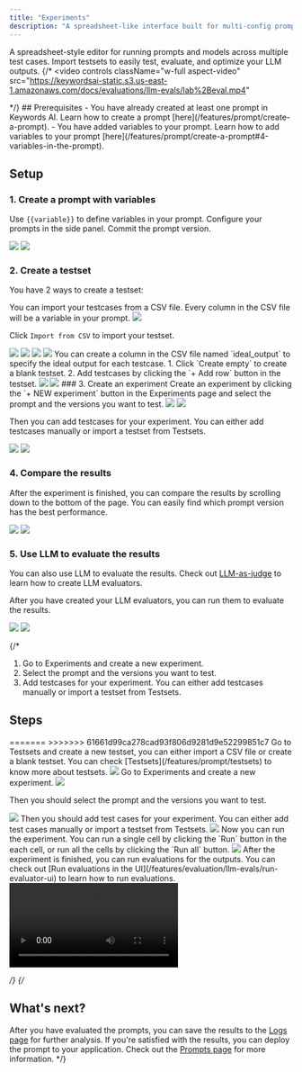 ```yaml
---
title: "Experiments"
description: "A spreadsheet-like interface built for multi-config prompt testing"
---
```


A spreadsheet-style editor for running prompts and models across multiple test cases. Import testsets to easily test, evaluate, and optimize your LLM outputs.
{/* <Frame>
<video
  controls
  className="w-full aspect-video"
  src="https://keywordsai-static.s3.us-east-1.amazonaws.com/docs/evaluations/llm-evals/lab%2Beval.mp4"
></video>
</Frame> */}
## Prerequisites
- You have already created at least one prompt in Keywords AI. Learn how to create a prompt [here](/features/prompt/create-a-prompt).
- You have added variables to your prompt. Learn how to add variables to your prompt [here](/features/prompt/create-a-prompt#4-variables-in-the-prompt).

## Setup

### 1. Create a prompt with variables

Use `{{variable}}` to define variables in your prompt. Configure your prompts in the side panel. Commit the prompt version.

<Frame>
<img src="https://keywordsai-static.s3.us-east-1.amazonaws.com/docs/evaluations/experiments/experiments-prompt-light.jpg" className="block dark:hidden" />
<img src="https://keywordsai-static.s3.us-east-1.amazonaws.com/docs/evaluations/experiments/experiments-prompt-dark.jpg" className="hidden dark:block" />
</Frame>

### 2. Create a testset
You have 2 ways to create a testset:

<AccordionGroup>
<Accordion title="Import a CSV file">
You can import your testcases from a CSV file. Every column in the CSV file will be a variable in your prompt.
<Frame>
<img src="https://keywordsai-static.s3.us-east-1.amazonaws.com/docs/evaluations/experiments/experiments-csv.jpg" />
</Frame>

Click `Import from CSV` to import your testset.
<Frame>
<img src="https://keywordsai-static.s3.us-east-1.amazonaws.com/docs/evaluations/experiments/experiments-testsets-light.jpg" className="block dark:hidden" />
<img src="https://keywordsai-static.s3.us-east-1.amazonaws.com/docs/evaluations/experiments/experiments-testsets-dark.jpg" className="hidden dark:block" />
</Frame>

<Frame>
<img src="https://keywordsai-static.s3.us-east-1.amazonaws.com/docs/evaluations/experiments/experiments-testsets-details-light.jpg" className="block dark:hidden" />
<img src="https://keywordsai-static.s3.us-east-1.amazonaws.com/docs/evaluations/experiments/experiments-testsets-details-dark.jpg" className="hidden dark:block" />
</Frame>

<Note>
You can create a column in the CSV file named `ideal_output` to specify the ideal output for each testcase.
</Note>
</Accordion>
<Accordion title="Create a blank testset">
1. Click `Create empty` to create a blank testset.
2. Add testcases by clicking the `+ Add row` button in the testset.
<Frame>
<img src="https://keywordsai-static.s3.us-east-1.amazonaws.com/docs/evaluations/experiments/experiments-testsets-light.jpg" className="block dark:hidden" />
<img src="https://keywordsai-static.s3.us-east-1.amazonaws.com/docs/evaluations/experiments/experiments-testsets-dark.jpg" className="hidden dark:block" />
</Frame>
</Accordion>
</AccordionGroup>
### 3. Create an experiment
Create an experiment by clicking the `+ NEW experiment` button in the Experiments page and select the prompt and the versions you want to test.
<Frame>
<img src="https://keywordsai-static.s3.us-east-1.amazonaws.com/docs/evaluations/experiments/experiments-create-light.jpg" className="block dark:hidden" />
<img src="https://keywordsai-static.s3.us-east-1.amazonaws.com/docs/evaluations/experiments/experiments-create-dark.jpg" className="hidden dark:block" />
</Frame>

Then you can add testcases for your experiment. You can either add testcases manually or import a testset from Testsets.
<Frame>
<img src="https://keywordsai-static.s3.us-east-1.amazonaws.com/docs/evaluations/experiments/experiments-import-testset-light.jpg" className="block dark:hidden" />
<img src="https://keywordsai-static.s3.us-east-1.amazonaws.com/docs/evaluations/experiments/experiments-import-testset-dark.jpg" className="hidden dark:block" />
</Frame>

### 4. Compare the results
After the experiment is finished, you can compare the results by scrolling down to the bottom of the page. You can easily find which prompt version has the best performance.
<Frame>
<img src="https://keywordsai-static.s3.us-east-1.amazonaws.com/docs/evaluations/experiments/experiments-runs-results-light.jpg" className="block dark:hidden" />
<img src="https://keywordsai-static.s3.us-east-1.amazonaws.com/docs/evaluations/experiments/experiments-runs-results-dark.jpg" className="hidden dark:block" />
</Frame>

### 5. Use LLM to evaluate the results
You can also use LLM to evaluate the results. Check out [LLM-as-judge](/features/evaluation/llm-evals/llm-evaluator) to learn how to create LLM evaluators.

After you have created your LLM evaluators, you can run them to evaluate the results.

<Frame>
<img src="https://keywordsai-static.s3.us-east-1.amazonaws.com/docs/evaluations/experiments/experiments-evals-light.jpg" className="block dark:hidden" />
<img src="https://keywordsai-static.s3.us-east-1.amazonaws.com/docs/evaluations/experiments/experiments-evals-dark.jpg" className="hidden dark:block" />
</Frame>


{/* <Steps>
1. Go to Experiments and create a new experiment.
2. Select the prompt and the versions you want to test.
3. Add testcases for your experiment. You can either add testcases manually or import a testset from Testsets.

## Steps
<Steps>
=======
>>>>>>> 61661d99ca278cad93f806d9281d9e52299851c7

<Step title="Create a testset (optional)">
Go to Testsets and create a new testset, you can either import a CSV file or create a blank testset. You can check [Testsets](/features/prompt/testsets) to know more about testsets.
<Frame>
<img src="https://keywordsai-static.s3.us-east-1.amazonaws.com/docs/evaluations/llm-evals/experiments/testset-create.png" />
</Frame>
</Step>

<Step title="Create an experiment">
Go to Experiments and create a new experiment.
<Frame>
<img src="https://keywordsai-static.s3.us-east-1.amazonaws.com/docs/evaluations/llm-evals/experiments/experiment-create.png" />
</Frame>

Then you should select the prompt and the versions you want to test. 
<Frame>
<img src="https://keywordsai-static.s3.us-east-1.amazonaws.com/docs/evaluations/llm-evals/experiments/experiment-select-prompt.png" />
</Frame>
</Step>

<Step title="Add test cases">
Then you should add test cases for your experiment. You can either add test cases manually or import a testset from Testsets.
<Frame>
<img src="https://keywordsai-static.s3.us-east-1.amazonaws.com/docs/evaluations/llm-evals/experiments/add-testcases.png" />
</Frame>
</Step>

<Step title="Run the experiment">
Now you can run the experiment. You can run a single cell by clicking the `Run` button in the each cell, or run all the cells by clicking the `Run all` button.
<Frame>
<img src="https://keywordsai-static.s3.us-east-1.amazonaws.com/docs/evaluations/llm-evals/experiments/run-experiments.png" />
</Frame>
</Step>

<Step title="Run evaluations for outputs">
After the experiment is finished, you can run evaluations for the outputs. You can check out [Run evaluations in the UI](/features/evaluation/llm-evals/run-evaluator-ui) to learn how to run evaluations.
<Frame>
<video
  controls
  className="w-full aspect-video"
  src="https://keywordsai-static.s3.us-east-1.amazonaws.com/docs/evaluations/llm-evals/experiments/evals-result.mp4"
></video>
</Frame>
</Step>

</Steps> */}
{/* 
## What's next?
After you have evaluated the prompts, you can save the results to the [Logs page](/features/generation/logs) for further analysis. If you're satisfied with the results, you can deploy the prompt to your application. Check out the [Prompts page](/features/prompt/prompt-management) for more information.  */}